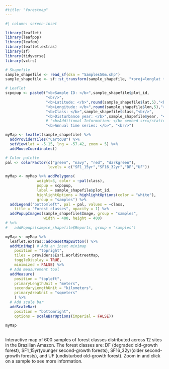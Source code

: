 ```yaml
---
#title: "forestmap"
---
```


```r
#| column: screen-inset

library(leaflet)
library(leafpop)
library(leafem)
library(leaflet.extras)
library(sf)
library(tidyverse)
library(vctrs)

# Shapefile
sample_shapefile <- read_sf(dsn = "Samples50m.shp")
sample_shapefile <- sf::st_transform(sample_shapefile, "+proj=longlat +datum=WGS84")

# Leaflet
scpopup <- paste0("<b>Sample ID: </b>",sample_shapefile$plot_id,
                  "<br/>",
                  "<b>Latitude: </b>",round(sample_shapefile$lat,5),"<br/>",
                  "<b>Longitude: </b>",round(sample_shapefile$lon,5),"<br/>",
                  "<b>Class: </b>",sample_shapefile$class,"<br/>",
                  "<b>Disturbance year: </b>",sample_shapefile$year, "<br/>",
                  # "<b>Additional Information: </b> <embed src=/static/",sample_shapefile$Reports, "<br/>",
                  "<b>Annual time series: </b>", "<br/>")

myMap <- leaflet(sample_shapefile) %>% 
  addProviderTiles("CartoDB") %>% 
  setView(lat = -5.15, lng = -57.42, zoom = 5) %>%
  addMouseCoordinates()

# Color palette
pal <- colorFactor(c("green", "navy", "red", "darkgreen"),
                   levels = c("SF1_15yr","SF16_32yr","DF","UF"))

myMap <- myMap %>% addPolygons(
              weight=3, color = ~pal(class),
              popup = scpopup,
              label = sample_shapefile$plot_id,
              highlightOptions = highlightOptions(color = "white"),
              group = "samples") %>%
  addLegend("bottomleft", pal = pal, values = ~class,
    title = "Forest classes", opacity = 1) %>%
  addPopupImages(sample_shapefile$Image, group = "samples",
                 width = 400, height = 400) 
# %>%
#   addPopups(sample_shapefile$Reports, group = "samples")

myMap <- myMap %>% 
  leaflet.extras::addResetMapButton() %>% 
  addMiniMap( # Add an inset minimap
    position = "topright",
    tiles = providers$Esri.WorldStreetMap,
    toggleDisplay = TRUE,
    minimized = FALSE) %>%
  # Add measurement tool
  addMeasure(
    position = "topleft",
    primaryLengthUnit = "meters",
    secondaryLengthUnit = "kilometers",
    primaryAreaUnit = "sqmeters"
    ) %>%
  # Add scale bar
  addScaleBar(
    position = "bottomright",
    options = scaleBarOptions(imperial = FALSE))
  
myMap
  
```

Interactive map of 600 samples of forest classes distributed across 12 sites in the Brazilian Amazon. The forest classes are: DF (degraded old-growth forest), SF1_15yr(younger second-growth forests), SF16_32yr(older second-growth forests), and UF (undisturbed old-growth forest).
Zoom in and click on a sample to see more information.